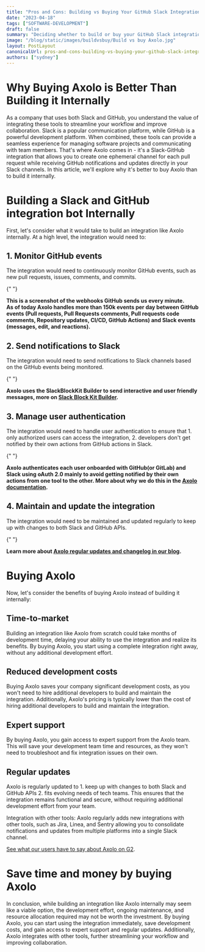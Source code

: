 ```yaml
---
title: "Pros and Cons: Building vs Buying Your GitHub Slack Integration Bot"
date: "2023-04-18"
tags: ["SOFTWARE-DEVELOPMENT"]
draft: false
summary: "Deciding whether to build or buy your GitHub Slack integration bot depends on your needs and resources. Weigh the pros and cons before deciding."
image: "/blog/static/images/buildvsbuy/Build vs buy Axolo.jpg"
layout: PostLayout
canonicalUrl: pros-and-cons-building-vs-buying-your-github-slack-integration-bot
authors: ["sydney"]
---
```


# Why Buying Axolo is Better Than Building it Internally

As a company that uses both Slack and GitHub, you understand the value of integrating these tools to streamline your workflow and improve collaboration. Slack is a popular communication platform, while GitHub is a powerful development platform. When combined, these tools can provide a seamless experience for managing software projects and communicating with team members.
That's where Axolo comes in - it's a Slack-GitHub integration that allows you to create one ephemeral channel for each pull request while receiving GitHub notifications and updates directly in your Slack channels. In this article, we'll explore why it's better to buy Axolo than to build it internally.

# Building a Slack and GitHub integration bot Internally

First, let's consider what it would take to build an integration like Axolo internally. At a high level, the integration would need to:

## 1. Monitor GitHub events

The integration would need to continuously monitor GitHub events, such as new pull requests, issues, comments, and commits.

{" "}

<ImageContainer
  alt="githubevents"
  src="/blog/static/images/buildvsbuy/githubevents.jpg"
  classNameDiv="mx-10 lg:mx-20"
  classNameImage=""
  width={2212}
  height={1990}
/>
**This is a screenshot of the webhooks GitHub sends us every minute. <br /> As of today Axolo handles
more than 150k events per day between GitHub events (Pull requests, Pull Requests comments, Pull requests
code comments, Repository updates, CI/CD, GitHub Actions) and Slack events (messages, edit, and reactions).**

## 2. Send notifications to Slack

The integration would need to send notifications to Slack channels based on the GitHub events being monitored.

{" "}

<ImageContainer
  alt="slackBlockKitBuilder"
  src="/blog/static/images/buildvsbuy/slackBlockKitBuilder.jpg"
  classNameDiv="mx-10 lg:mx-20"
  classNameImage=""
  width={3922}
  height={2128}
/>
**Axolo uses the SlackBlockKit Builder to send interactive and user friendly messages, more on [Slack
Block Kit Builder](https://api.slack.com/tools/block-kit-builder.).**

## 3. Manage user authentication

The integration would need to handle user authentication to ensure that 1. only authorized users can access the integration, 2. developers don't get notified by their own actions from GitHub actions in Slack.

{" "}

<ImageContainer
  alt="Authentication"
  src="/blog/static/images/buildvsbuy/Authentication.jpg"
  classNameDiv="mx-10 lg:mx-20"
  classNameImage=""
  width={3464}
  height={2176}
/>
**Axolo authenticates each user onboarded with GitHub(or GitLab) and Slack using oAuth 2.0 mainly to
avoid getting notified by their own actions from one tool to the other. More about why we do this in
the [Axolo documentation](https://axolo.co/docs/guides/howto#pros-and-cons-of-githubgitlab-and-slack-signin).**

## 4. Maintain and update the integration

The integration would need to be maintained and updated regularly to keep up with changes to both Slack and GitHub APIs.

{" "}

<ImageContainer
  alt="changelog"
  src="/blog/static/images/buildvsbuy/changelog.jpg"
  classNameDiv="mx-10 lg:mx-20"
  classNameImage=""
  width={2816}
  height={2044}
/>
**Learn more about [Axolo regular updates and changelog in our blog](https://axolo.co/blog/tags/changelog).**

# Buying Axolo

<a href="https://axolo.co" target="_blank">
  <ImageContainer
    alt="axolo"
    src="/blog/static/images/productivity/axolo.png"
    classNameDiv=""
    classNameImage=""
    width={1172}
    height={732}
  />
</a>

Now, let's consider the benefits of buying Axolo instead of building it internally:

## Time-to-market

Building an integration like Axolo from scratch could take months of development time, delaying your ability to use the integration and realize its benefits. By buying Axolo, you start using a complete integration right away, without any additional development effort.

## Reduced development costs

Buying Axolo saves your company significant development costs, as you won't need to hire additional developers to build and maintain the integration. Additionally, Axolo's pricing is typically lower than the cost of hiring additional developers to build and maintain the integration.

## Expert support

By buying Axolo, you gain access to expert support from the Axolo team. This will save your development team time and resources, as they won't need to troubleshoot and fix integration issues on their own.

## Regular updates

Axolo is regularly updated to 1. keep up with changes to both Slack and GitHub APIs 2. fits evolving needs of tech teams. This ensures that the integration remains functional and secure, without requiring additional development effort from your team.

Integration with other tools: Axolo regularly adds new integrations with other tools, such as Jira, Linea, and Sentry allowing you to consolidate notifications and updates from multiple platforms into a single Slack channel.

[See what our users have to say about Axolo on G2](https://www.g2.com/products/axolo).

<ImageContainer
  alt="g2"
  src="/blog/static/images/buildvsbuy/g2.jpg"
  classNameDiv="mx-10 lg:mx-20"
  classNameImage=""
  width={1840}
  height={1066}
/>

# Save time and money by buying Axolo

In conclusion, while building an integration like Axolo internally may seem like a viable option, the development effort, ongoing maintenance, and resource allocation required may not be worth the investment. By buying Axolo, you can start using the integration immediately, save development costs, and gain access to expert support and regular updates. Additionally, Axolo integrates with other tools, further streamlining your workflow and improving collaboration.
